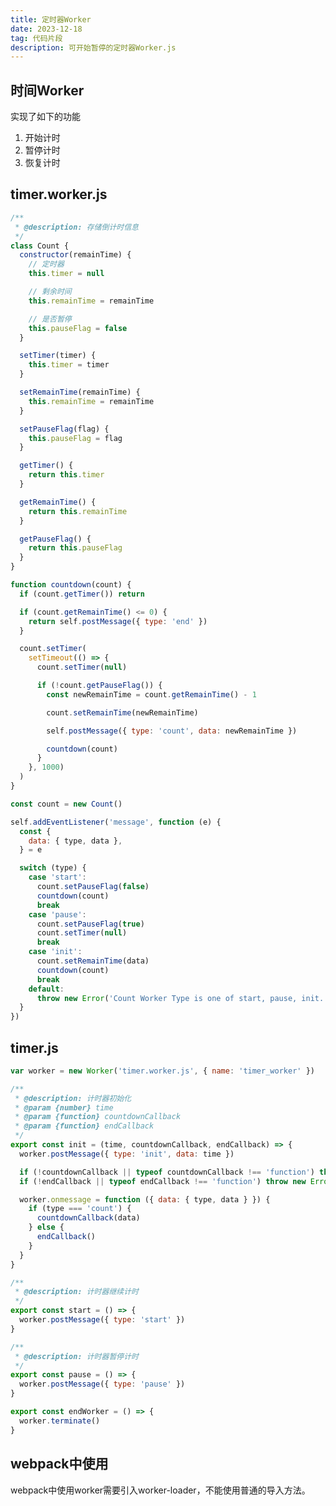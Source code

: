 ---
title: 定时器Worker
date: 2023-12-18
tag: 代码片段
description: 可开始暂停的定时器Worker.js
---

## 时间Worker

实现了如下的功能

1. 开始计时
2. 暂停计时
3. 恢复计时



## timer.worker.js

```js
/**
 * @description: 存储倒计时信息
 */
class Count {
  constructor(remainTime) {
    // 定时器
    this.timer = null

    // 剩余时间
    this.remainTime = remainTime

    // 是否暂停
    this.pauseFlag = false
  }

  setTimer(timer) {
    this.timer = timer
  }

  setRemainTime(remainTime) {
    this.remainTime = remainTime
  }

  setPauseFlag(flag) {
    this.pauseFlag = flag
  }

  getTimer() {
    return this.timer
  }

  getRemainTime() {
    return this.remainTime
  }

  getPauseFlag() {
    return this.pauseFlag
  }
}

function countdown(count) {
  if (count.getTimer()) return

  if (count.getRemainTime() <= 0) {
    return self.postMessage({ type: 'end' })
  }

  count.setTimer(
    setTimeout(() => {
      count.setTimer(null)

      if (!count.getPauseFlag()) {
        const newRemainTime = count.getRemainTime() - 1

        count.setRemainTime(newRemainTime)

        self.postMessage({ type: 'count', data: newRemainTime })

        countdown(count)
      }
    }, 1000)
  )
}

const count = new Count()

self.addEventListener('message', function (e) {
  const {
    data: { type, data },
  } = e

  switch (type) {
    case 'start':
      count.setPauseFlag(false)
      countdown(count)
      break
    case 'pause':
      count.setPauseFlag(true)
      count.setTimer(null)
      break
    case 'init':
      count.setRemainTime(data)
      countdown(count)
      break
    default:
      throw new Error('Count Worker Type is one of start, pause, init.')
  }
})
```

## timer.js

```js
var worker = new Worker('timer.worker.js', { name: 'timer_worker' })

/**
 * @description: 计时器初始化
 * @param {number} time
 * @param {function} countdownCallback
 * @param {function} endCallback
 */
export const init = (time, countdownCallback, endCallback) => {
  worker.postMessage({ type: 'init', data: time })

  if (!countdownCallback || typeof countdownCallback !== 'function') throw new Error('timer worker need a function')
  if (!endCallback || typeof endCallback !== 'function') throw new Error('timer worker need a function')

  worker.onmessage = function ({ data: { type, data } }) {
    if (type === 'count') {
      countdownCallback(data)
    } else {
      endCallback()
    }
  }
}

/**
 * @description: 计时器继续计时
 */
export const start = () => {
  worker.postMessage({ type: 'start' })
}

/**
 * @description: 计时器暂停计时
 */
export const pause = () => {
  worker.postMessage({ type: 'pause' })
}

export const endWorker = () => {
  worker.terminate()
}
```

## webpack中使用

webpack中使用worker需要引入worker-loader，不能使用普通的导入方法。